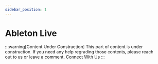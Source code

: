 ```yaml
---
sidebar_position: 1
---
```


# Ableton Live


:::warning[Content Under Construction]
This part of content is under construction. If you need any help regrading those contents, please reach out to us or leave a comment. [Connect With Us](/docs/Support/ConnectWithUs)
:::